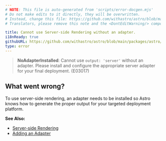 ```yaml
---
# NOTE: This file is auto-generated from 'scripts/error-docgen.mjs'
# Do not make edits to it directly, they will be overwritten.
# Instead, change this file: https://github.com/withastro/astro/blob/main/packages/astro/src/core/errors/errors-data.ts
# Translators, please remove this note and the <DontEditWarning/> component.

title: Cannot use Server-side Rendering without an adapter.
i18nReady: true
githubURL: https://github.com/withastro/astro/blob/main/packages/astro/src/core/errors/errors-data.ts
type: error
---
```


<DontEditWarning />


> **NoAdapterInstalled**: Cannot use `output: 'server'` without an adapter. Please install and configure the appropriate server adapter for your final deployment. (E03017)

## What went wrong?
To use server-side rendering, an adapter needs to be installed so Astro knows how to generate the proper output for your targeted deployment platform.

**See Also:**
-  [Server-side Rendering](/en/guides/server-side-rendering/)
- [Adding an Adapter](/en/guides/server-side-rendering/#adding-an-adapter)


